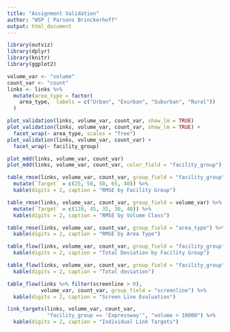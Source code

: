 ```yaml
---
title: "Assignment Validation"
author: "WSP | Parsons Brinckerhoff"
output: html_document
---
```



```r
library(outviz)
library(dplyr)
library(knitr)
library(ggplot2)
```

```r
volume_var <- "volume"
count_var <- "count"
links <- links %>%
  mutate(area_type = factor(
    area_type,  labels = c("Urban", "Exurban", "Suburban", "Rural"))
  )
```


```r
plot_validation(links, volume_var, count_var, show_lm = TRUE)
plot_validation(links, volume_var, count_var, show_lm = TRUE) +
  facet_wrap(~ area_type, scales = "free")
plot_validation(links, volume_var, count_var) +
  facet_wrap(~ facility_group)
```

```r
plot_mdd(links, volume_var, count_var)
plot_mdd(links, volume_var, count_var, color_field = "facility_group")
```

```r
table_rmse(links, volume_var, count_var, group_field = "facility_group") %>%
  mutate(`Target` = c(25, 50, 50, 65, 40)) %>%
  kable(digits = 2, caption = "RMSE by Facility Group")

table_rmse(links, volume_var, count_var, group_field = volume_var) %>%
  mutate(`Target` = c(120, 45, 35, 30, 40)) %>%
  kable(digits = 2, caption = "RMSE by Volume Class")

table_rmse(links, volume_var, count_var, group_field = "area_type") %>%
  kable(digits = 2, caption = "RMSE by Area Type")
```

```r
table_flow(links, volume_var, count_var, group_field = "facility_group") %>%
  kable(digits = 2, caption = "Total Deviation by Facility Group")

table_flow(links, volume_var, count_var, group_field = "facility_group") %>%
  kable(digits = 2, caption = "Total deviation")

table_flow(links %>% filter(screenline > 0), 
           volume_var, count_var, group_field = "screenline") %>%
  kable(digits = 2, caption = "Screen Line Evaluation")
```

```r
link_targets(links, volume_var, count_var,
             "facility_group == 'Expressway'", "volume > 10000") %>%
  kable(digits = 2, caption = "Individual Link Targets")
```
